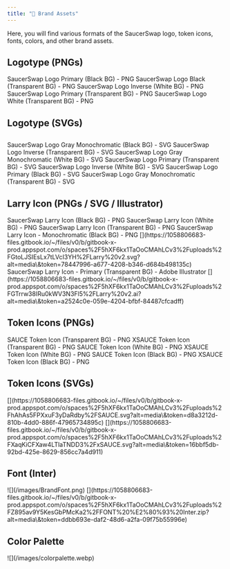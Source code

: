 ```yaml
---
title: "🎨 Brand Assets"
---
```


Here, you will find various formats of the SaucerSwap logo, token icons, fonts, colors, and other brand assets.

## Logotype (PNGs)

<Card horizontal={true} img="/images/BlackBG.png">
  SaucerSwap Logo Primary (Black BG) - PNG
</Card>

<CardGroup cols="2">
  <Card horizontal={true} img="/images/blacktransparentBG.png">
    SaucerSwap Logo Black (Transparent BG) - PNG
  </Card>

  <Card horizontal={true} img="/images/whiteBG.png">
    SaucerSwap Logo Inverse (White BG) - PNG
  </Card>

  <Card horizontal={true} img="/images/primarytransparentBG.png">
    SaucerSwap Logo Primary (Transparent BG) - PNG
  </Card>

  <Card horizontal={true} img="/images/whitetransparentBG.png">
    SaucerSwap Logo White (Transparent BG) - PNG
  </Card>
</CardGroup>

## Logotype (SVGs)

##

<Card title="SS-v2-Logotype_SS-Logotype-V2-Gry-on-Blk.svg" icon="file-image" horizontal={true}>
  SaucerSwap Logo Gray Monochromatic (Black BG) - SVG
</Card>

<Card title="SS-v2-Logotype_SS-Logotype-V2-Blk-Grn.svg" icon="file-image" horizontal={true}>
  SaucerSwap Logo Inverse (Transparent BG) - SVG
</Card>

<Card title="SS-v2-Logotype_SS-Logotype-V2-Gry-on-Wht.svg" icon="file-image" horizontal={true}>
  SaucerSwap Logo Gray Monochromatic (White BG) - SVG
</Card>

<Card title="SS-v2-Logotype_SS-Logotype-V2-Grn-Wht.svg" icon="file-image" horizontal={true}>
  SaucerSwap Logo Primary (Transparent BG) - SVG
</Card>

<Card title="SS-v2-Logotype_SS-Logotype-V2-Blk-on-Wht.svg" icon="file-image" horizontal={true}>
  SaucerSwap Logo Inverse (White BG) - SVG
</Card>

<Card title="SS-v2-Logotype_SS-Logotype-V2-Wht-on-Blk.svg" icon="file-image" horizontal={true}>
  SaucerSwap Logo Primary (Black BG) - SVG
</Card>

<Card title="SS-v2-Logotype_SS-Logotype-V2-Gry.svg" icon="file-image" horizontal={true}>
  SaucerSwap Logo Gray Monochromatic (Transparent BG) - SVG
</Card>

## Larry Icon (PNGs / SVG / Illustrator)

<Card horizontal={true} img="/images/LarryBlackBG.png">
  SaucerSwap Larry Icon (Black BG) - PNG
</Card>

<CardGroup cols="3">
  <Card horizontal={true} img="/images/LarrywhiteBG.png">
    SaucerSwap Larry Icon (White BG) - PNG
  </Card>

  <Card horizontal={true} img="/images/LarrytransparentBG.png">
    SaucerSwap Larry Icon (Transparent BG) - PNG
  </Card>

  <Card horizontal={true} img="/images/Larryv2IconMono-TP-PNG.png">
    SaucerSwap Larry Icon - Monochromatic (Black BG) - PNG
  </Card>
</CardGroup>

<Frame caption="22KBLarry v2.svgimageSaucerSwap Larry Icon - Primary (Transparent BG) - SVG">
  [](https://1058806683-files.gitbook.io/~/files/v0/b/gitbook-x-prod.appspot.com/o/spaces%2F5hXF6kx1TaOoCMAhLCv3%2Fuploads%2FGtoLJSIEsLx7tLVcI3YH%2FLarry%20v2.svg?alt=media\&token=78447996-a677-4208-b346-d684b498135c)
</Frame>

<Card icon="paperclip" horizontal={true} href="https://1058806683-files.gitbook.io/~/files/v0/b/gitbook-x-prod.appspot.com/o/spaces%2F5hXF6kx1TaOoCMAhLCv3%2Fuploads%2FGTrrw38IRu0kWV3N3Fl5%2FLarry%20v2.ai?alt=media&token=a2524c0e-059e-4204-bfbf-84487cfcadff">
  SaucerSwap Larry Icon - Primary (Transparent BG) - Adobe Illustrator
</Card>

<Frame caption="375KBLarry v2.aiSaucerSwap Larry Icon - Primary (Transparent BG) - Adobe Illustrator">
  [](https://1058806683-files.gitbook.io/~/files/v0/b/gitbook-x-prod.appspot.com/o/spaces%2F5hXF6kx1TaOoCMAhLCv3%2Fuploads%2FGTrrw38IRu0kWV3N3Fl5%2FLarry%20v2.ai?alt=media\&token=a2524c0e-059e-4204-bfbf-84487cfcadff)
</Frame>

## Token Icons (PNGs)

<CardGroup cols="2">
  <Card horizontal={true} img="/images/SaucetransparentBG.png">
    SAUCE Token Icon (Transparent BG) - PNG
  </Card>

  <Card horizontal={true} img="/images/xSaucetransparentBG.png">
    XSAUCE Token Icon (Transparent BG) - PNG
  </Card>

  <Card horizontal={true} img="/images/SAUCE-WhiteBG.png">
    SAUCE Token Icon (White BG) - PNG
  </Card>

  <Card horizontal={true} img="/images/xSAUCE-WhiteBG.png">
    XSAUCE Token Icon (White BG) - PNG
  </Card>

  <Card horizontal={true} img="/images/SAUCE-BlackBG.png">
    SAUCE Token Icon (Black BG) - PNG
  </Card>

  <Card horizontal={true} img="/images/xSAUCE-BlackBG.png">
    XSAUCE Token Icon (Black BG) - PNG
  </Card>
</CardGroup>

## Token Icons (SVGs)

<Frame caption="8KBSAUCE.svgimageSAUCE Token Icon (Transparent BG) - SVG">
  [](https://1058806683-files.gitbook.io/~/files/v0/b/gitbook-x-prod.appspot.com/o/spaces%2F5hXF6kx1TaOoCMAhLCv3%2Fuploads%2FhAhAs5FPXxuF3yDaRdby%2FSAUCE.svg?alt=media\&token=d8a3212d-810b-4dd0-886f-47965734895c)
</Frame>

<Frame caption="3KBxSAUCE.svgimageXSAUCE Token Icon (Transparent BG) - SVG">
  [](https://1058806683-files.gitbook.io/~/files/v0/b/gitbook-x-prod.appspot.com/o/spaces%2F5hXF6kx1TaOoCMAhLCv3%2Fuploads%2FXaqKiCFXaw4LTlaTNDD3%2FxSAUCE.svg?alt=media\&token=16bbf5db-92bd-425e-8629-856cc7a4d911)
</Frame>

## Font (Inter)

<Frame caption="SaucerSwap Brand Font Ex.">
  ![](/images/BrandFont.png)
</Frame>

<Frame caption="10MBFONT – Inter.ziparchiveSaucerSwap Brand Font (Inter)">
  [](https://1058806683-files.gitbook.io/~/files/v0/b/gitbook-x-prod.appspot.com/o/spaces%2F5hXF6kx1TaOoCMAhLCv3%2Fuploads%2FZ895av9Y5KesGbPMcKa2%2FFONT%20%E2%80%93%20Inter.zip?alt=media\&token=ddbb693e-daf2-48d6-a2fa-09f75b55996e)
</Frame>

## Color Palette

<Frame caption="SaucerSwap Primary and Secondary Color Palette">
  ![](/images/colorpalette.webp)
</Frame>